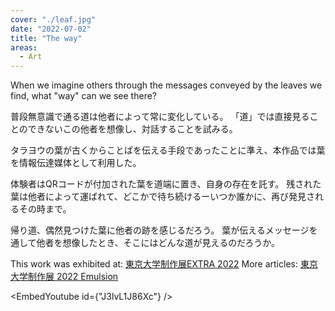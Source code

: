 ```yaml
---
cover: "./leaf.jpg"
date: "2022-07-02"
title: "The way"
areas:
  - Art
---
```



When we imagine others through the messages conveyed by the leaves we find, what "way" can we see there?



普段無意識で通る道は他者によって常に変化している。
「道」では直接見ることのできないこの他者を想像し、対話することを試みる。

タラヨウの葉が古くからことばを伝える手段であったことに準え、本作品では葉を情報伝達媒体として利用した。

体験者はQRコードが付加された葉を道端に置き、自身の存在を託す。
残された葉は他者によって運ばれて、どこかで待ち続けるーいつか誰かに、再び発見されるその時まで。

帰り道、偶然見つけた葉に他者の跡を感じるだろう。
葉が伝えるメッセージを通して他者を想像したとき、そこにはどんな道が見えるのだろうか。


This work was exhibited at: [東京大学制作展EXTRA 2022](https://iiiexhibition.com/log/iiiEx2022)
More articles: [東京大学制作展 2022 Emulsion](https://www.iii.u-tokyo.ac.jp/research/221213iiiexhibition)

<EmbedYoutube id={"J3lvL1J86Xc"} />